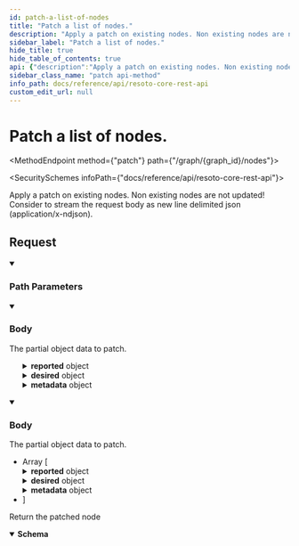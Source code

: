 ```yaml
---
id: patch-a-list-of-nodes
title: "Patch a list of nodes."
description: "Apply a patch on existing nodes. Non existing nodes are not updated!"
sidebar_label: "Patch a list of nodes."
hide_title: true
hide_table_of_contents: true
api: {"description":"Apply a patch on existing nodes. Non existing nodes are not updated!\nConsider to stream the request body as new line delimited json (application/x-ndjson).\n","tags":["node_management"],"parameters":[{"name":"graph_id","in":"path","description":"The identifier of the graph","example":"resoto","required":true,"schema":{"type":"string"}}],"requestBody":{"description":"The partial object data to patch.","content":{"application/x-ndjson":{"schema":{"type":"object","properties":{"id":{"type":"string","description":"The identifier of the node."},"reported":{"type":"object","additionalProperties":true},"desired":{"type":"object","additionalProperties":true},"metadata":{"type":"object","additionalProperties":true}}}},"application/json":{"schema":{"type":"array","items":{"type":"object","properties":{"id":{"type":"string","description":"The identifier of the node."},"reported":{"type":"object","additionalProperties":true},"desired":{"type":"object","additionalProperties":true},"metadata":{"type":"object","additionalProperties":true}}}}}}},"responses":{"200":{"description":"Return the patched node","content":{"application/json":{"schema":{"type":"object","additionalProperties":true,"properties":{"kind":{"type":"string","description":"The kind of this node."}},"example":{"id":"123456","reported":{"kind":"test.person","name":"Batman","city":"Gotham"}},"title":"Node"}}}}},"method":"patch","path":"/graph/{graph_id}/nodes","servers":[{"url":"https://{host}:{port}","variables":{"host":{"default":"localhost"},"port":{"default":"8900"}}}],"jsonRequestBodyExample":[{"id":"string","reported":{},"desired":{},"metadata":{}}],"info":{"title":"Resoto Core REST API","version":"V1"},"postman":{"name":"Patch a list of nodes.","description":{"content":"Apply a patch on existing nodes. Non existing nodes are not updated!\nConsider to stream the request body as new line delimited json (application/x-ndjson).\n","type":"text/plain"},"url":{"path":["graph",":graph_id","nodes"],"host":["{{baseUrl}}"],"query":[],"variable":[{"disabled":false,"description":{"content":"(Required) The identifier of the graph","type":"text/plain"},"type":"any","value":"","key":"graph_id"}]},"header":[{"key":"Content-Type","value":"application/json"},{"key":"Accept","value":"application/json"}],"method":"PATCH","body":{"mode":"raw","raw":"\"\"","options":{"raw":{"language":"json"}}}}}
sidebar_class_name: "patch api-method"
info_path: docs/reference/api/resoto-core-rest-api
custom_edit_url: null
---
```



<h1 className={"openapi__heading"}>Patch a list of nodes.</h1>

<MethodEndpoint method={"patch"} path={"/graph/{graph_id}/nodes"}></MethodEndpoint>

<SecuritySchemes infoPath={"docs/reference/api/resoto-core-rest-api"}></SecuritySchemes>

Apply a patch on existing nodes. Non existing nodes are not updated! Consider to stream the request body as new line delimited json (application/x-ndjson).

## Request

<details style={{"marginBottom":"1rem"}} className={"openapi-markdown__details"} data-collapsed={false} open={true}><summary style={{}}><h3 className={"openapi-markdown__details-summary-header-params"}>Path Parameters</h3></summary><div><ul><ParamsItem className={"paramsItem"} param={{"name":"graph_id","in":"path","description":"The identifier of the graph","example":"resoto","required":true,"schema":{"type":"string"}}}></ParamsItem></ul></div></details><MimeTabs className={"openapi-tabs__mime"} schemaType={"request"}><TabItem label={"application/x-ndjson"} value={"application/x-ndjson"}><details style={{}} className={"openapi-markdown__details mime"} data-collapsed={false} open={true}><summary style={{}} className={"openapi-markdown__details-summary-mime"}><h3 className={"openapi-markdown__details-summary-header-body"}>Body</h3></summary><div style={{"textAlign":"left","marginLeft":"1rem"}}><div style={{"marginTop":"1rem","marginBottom":"1rem"}}>

The partial object data to patch.

</div></div><ul style={{"marginLeft":"1rem"}}><SchemaItem collapsible={false} name={"id"} required={false} schemaName={"string"} qualifierMessage={undefined} schema={{"type":"string","description":"The identifier of the node."}}></SchemaItem><SchemaItem collapsible={true} className={"schemaItem"}><details style={{}} className={"openapi-markdown__details"}><summary style={{}}><span className={"openapi-schema__container"}><strong className={"openapi-schema__property"}>reported</strong><span className={"openapi-schema__name"}> object</span></span></summary><div style={{"marginLeft":"1rem"}}><SchemaItem name={"property name*"} required={false} schemaName={"any"} qualifierMessage={undefined} schema={{"type":"object","additionalProperties":true}} collapsible={false} discriminator={false}></SchemaItem></div></details></SchemaItem><SchemaItem collapsible={true} className={"schemaItem"}><details style={{}} className={"openapi-markdown__details"}><summary style={{}}><span className={"openapi-schema__container"}><strong className={"openapi-schema__property"}>desired</strong><span className={"openapi-schema__name"}> object</span></span></summary><div style={{"marginLeft":"1rem"}}><SchemaItem name={"property name*"} required={false} schemaName={"any"} qualifierMessage={undefined} schema={{"type":"object","additionalProperties":true}} collapsible={false} discriminator={false}></SchemaItem></div></details></SchemaItem><SchemaItem collapsible={true} className={"schemaItem"}><details style={{}} className={"openapi-markdown__details"}><summary style={{}}><span className={"openapi-schema__container"}><strong className={"openapi-schema__property"}>metadata</strong><span className={"openapi-schema__name"}> object</span></span></summary><div style={{"marginLeft":"1rem"}}><SchemaItem name={"property name*"} required={false} schemaName={"any"} qualifierMessage={undefined} schema={{"type":"object","additionalProperties":true}} collapsible={false} discriminator={false}></SchemaItem></div></details></SchemaItem></ul></details></TabItem><TabItem label={"application/json"} value={"application/json"}><details style={{}} className={"openapi-markdown__details mime"} data-collapsed={false} open={true}><summary style={{}} className={"openapi-markdown__details-summary-mime"}><h3 className={"openapi-markdown__details-summary-header-body"}>Body</h3></summary><div style={{"textAlign":"left","marginLeft":"1rem"}}><div style={{"marginTop":"1rem","marginBottom":"1rem"}}>

The partial object data to patch.

</div></div><ul style={{"marginLeft":"1rem"}}><li><div style={{"fontSize":"var(--ifm-code-font-size)","opacity":"0.6","marginLeft":"-.5rem","paddingBottom":".5rem"}}>Array [</div></li><SchemaItem collapsible={false} name={"id"} required={false} schemaName={"string"} qualifierMessage={undefined} schema={{"type":"string","description":"The identifier of the node."}}></SchemaItem><SchemaItem collapsible={true} className={"schemaItem"}><details style={{}} className={"openapi-markdown__details"}><summary style={{}}><span className={"openapi-schema__container"}><strong className={"openapi-schema__property"}>reported</strong><span className={"openapi-schema__name"}> object</span></span></summary><div style={{"marginLeft":"1rem"}}><SchemaItem name={"property name*"} required={false} schemaName={"any"} qualifierMessage={undefined} schema={{"type":"object","additionalProperties":true}} collapsible={false} discriminator={false}></SchemaItem></div></details></SchemaItem><SchemaItem collapsible={true} className={"schemaItem"}><details style={{}} className={"openapi-markdown__details"}><summary style={{}}><span className={"openapi-schema__container"}><strong className={"openapi-schema__property"}>desired</strong><span className={"openapi-schema__name"}> object</span></span></summary><div style={{"marginLeft":"1rem"}}><SchemaItem name={"property name*"} required={false} schemaName={"any"} qualifierMessage={undefined} schema={{"type":"object","additionalProperties":true}} collapsible={false} discriminator={false}></SchemaItem></div></details></SchemaItem><SchemaItem collapsible={true} className={"schemaItem"}><details style={{}} className={"openapi-markdown__details"}><summary style={{}}><span className={"openapi-schema__container"}><strong className={"openapi-schema__property"}>metadata</strong><span className={"openapi-schema__name"}> object</span></span></summary><div style={{"marginLeft":"1rem"}}><SchemaItem name={"property name*"} required={false} schemaName={"any"} qualifierMessage={undefined} schema={{"type":"object","additionalProperties":true}} collapsible={false} discriminator={false}></SchemaItem></div></details></SchemaItem><li><div style={{"fontSize":"var(--ifm-code-font-size)","opacity":"0.6","marginLeft":"-.5rem"}}>]</div></li></ul></details></TabItem></MimeTabs><div><div><ApiTabs><TabItem label={"200"} value={"200"}><div>

Return the patched node

</div><div><MimeTabs className={"openapi-tabs__mime"} schemaType={"response"}><TabItem label={"application/json"} value={"application/json"}><SchemaTabs className={"openapi-tabs__schema"}><TabItem label={"Schema"} value={"Schema"}><details style={{}} className={"openapi-markdown__details response"} data-collapsed={false} open={true}><summary style={{}} className={"openapi-markdown__details-summary-response"}><strong>Schema</strong></summary><div style={{"textAlign":"left","marginLeft":"1rem"}}></div><ul style={{"marginLeft":"1rem"}}><SchemaItem collapsible={false} name={"kind"} required={false} schemaName={"string"} qualifierMessage={undefined} schema={{"type":"string","description":"The kind of this node."}}></SchemaItem><SchemaItem name={"property name*"} required={false} schemaName={"any"} qualifierMessage={undefined} schema={{"type":"object","additionalProperties":true,"properties":{"kind":{"type":"string","description":"The kind of this node."}},"example":{"id":"123456","reported":{"kind":"test.person","name":"Batman","city":"Gotham"}},"title":"Node"}} collapsible={false} discriminator={false}></SchemaItem></ul></details></TabItem><TabItem label={"Example (from schema)"} value={"Example (from schema)"}><ResponseSamples responseExample={"{\n  \"id\": \"123456\",\n  \"reported\": {\n    \"kind\": \"test.person\",\n    \"name\": \"Batman\",\n    \"city\": \"Gotham\"\n  }\n}"} language={"json"}></ResponseSamples></TabItem></SchemaTabs></TabItem></MimeTabs></div></TabItem></ApiTabs></div></div>

